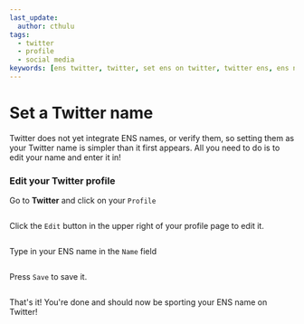 ```yaml
---
last_update:
  author: cthulu
tags:
  - twitter
  - profile
  - social media
keywords: [ens twitter, twitter, set ens on twitter, twitter ens, ens name on twitter, change ens on twitter, ens name twitter, ens name on twitter, set ens name twitter]
---
```


# Set a Twitter name

Twitter does not yet integrate ENS names, or verify them, so setting them as your Twitter name is simpler than it first appears.
All you need to do is to edit your name and enter it in!

### Edit your Twitter profile
Go to <Link to="https://www.twitter.com"><b>Twitter</b></Link> and click on your `Profile`

<BrowserWindow url="https://twitter.com">
  <div style={{'background':'#000000'}}>
    <Image img="/img/howto/set-twitter-name-1.png"/>
  </div>
</BrowserWindow>

Click the `Edit` button in the upper right of your profile page to edit it.

<BrowserWindow url="https://twitter.com">
  <div style={{'background':'#000000'}}>
    <Image img="/img/howto/set-twitter-name-2.png"/>
  </div>
</BrowserWindow>

Type in your ENS name in the `Name` field

<BrowserWindow url="https://twitter.com">
  <div style={{'background':'#242d34'}}>
    <Image img="/img/howto/set-twitter-name-3.png"/>
  </div>
</BrowserWindow>

Press `Save` to save it.

<BrowserWindow url="https://twitter.com">
  <div style={{'background':'#242d34'}}>
    <Image img="/img/howto/set-twitter-name-4.png"/>
  </div>
</BrowserWindow>

That's it! You're done and should now be sporting your ENS name on Twitter!

<BrowserWindow url="https://twitter.com">
  <div style={{'background':'#000000'}}>
    <Image img="/img/howto/set-twitter-name-5.png"/>
  </div>
</BrowserWindow>
